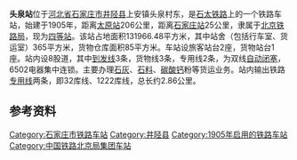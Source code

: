 {{Infobox China railway station
|车站名称 =头泉站
|图片 =
|图片介绍 = 货物列车通过头泉站
|车站名称拼音 = Touquan
|英文名称 =Touquan Railway Station
|车站代码 = 26285<ref>{{cite book|title=中华人民共和国铁路车站代码（GB/T 10302-2010）|publisher=中国标准出版社|year=2010|isbn=155066140495|ignore-isbn-error=true|pages=36}}</ref>
|电报码 = TQP
|拼音码 = 
|车站位置 = [[河北省|河北省]][[石家庄市|石家庄市]][[井陉县|井陉县]][[上安镇_(井陉县)|上安镇]]头泉村
|归属 = [[中国铁路北京局集团有限公司|北京铁路局]]
|线路 = [[石太铁路|石太铁路]]
|车站等级 = [[四等站_(中鐵)|四等站]]
|月台数目 = 
|股道数目 = 
}}
'''头泉站'''位于[[河北省|河北省]][[石家庄市|石家庄市]][[井陉县|井陉县]]上安镇头泉村东，是[[石太铁路|石太铁路]]上的一个铁路车站，始建于1905年，距离[[太原站_(中國大陸)|太原站]]206公里，距离[[石家庄站|石家庄站]]25公里，隶属于[[中国铁路北京局集团有限公司|北京铁路局]]，现为[[四等站_(中鐵)|四等站]]。该站占地面积131966.48平方米，其中站舍（包括行车室、货运室）365平方米，货物仓库面积85平方米。车站设旅客站台2座，货物站台1座。站内设8股道，其中[[到发线|到发线]]3条，货物线3条，专用线2条，为双线[[自动闭塞|自动闭塞]]，6502电器集中连锁。主要办理[[石灰|石灰]]、[[石料|石料]]、[[碳酸钙|碳酸钙]]粉等货运业务。站内输出铁路[[专用线|专用线]]两条，即32库线、1222库线，总长约2.86公里。

== 参考资料 ==
{{reflist}}
{{China-rail-stub}}
{{石太铁路}}

[[Category:石家庄市铁路车站|Category:石家庄市铁路车站]]
[[Category:井陉县|Category:井陉县]]
[[Category:1905年启用的铁路车站|Category:1905年启用的铁路车站]]
[[Category:中国铁路北京局集团车站|Category:中国铁路北京局集团车站]]